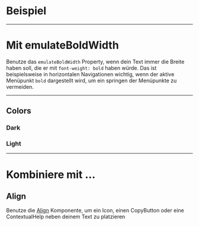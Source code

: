 # Beispiel

<LiveCodeEditor />

---

# Mit emulateBoldWidth

Benutze das `emulateBoldWidth` Property, wenn dein Text immer die Breite haben
soll, die er mit `font-weight: bold` haben würde. Das ist beispielsweise in
horizontalen Navigationen wichtig, wenn der aktive Menüpunkt `bold` dargestellt
wird, um ein springen der Menüpunkte zu vermeiden.

<LiveCodeEditor example="emulateBoldWidth" editorCollapsed />

---

## Colors

### Dark

<LiveCodeEditor example="dark" bgColor="light" editorCollapsed />

### Light

<LiveCodeEditor example="light" bgColor="dark" editorCollapsed />

---

# Kombiniere mit ...

## Align

Benutze die [Align](/03-components/structure/align) Komponente, um ein Icon,
einen CopyButton oder eine ContextualHelp neben deinem Text zu platzieren

<LiveCodeEditor example="align" editorCollapsed />
